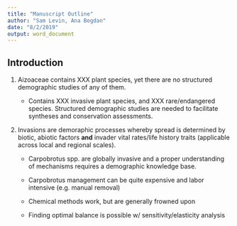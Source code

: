 ```yaml
---
title: "Manuscript Outline"
author: "Sam Levin, Ana Bogdan"
date: "8/2/2019"
output: word_document
---
```


## Introduction

1. Aizoaceae contains XXX plant species, yet there are no structured demographic studies of any of them. 
    
    + Contains XXX invasive plant species, and XXX rare/endangered species. Structured demographic studies are needed to facilitate syntheses and conservation assessments. 
    
2. Invasions are demoraphic processes whereby spread is determined by biotic, abiotic factors **and** invader vital rates/life history traits (applicable across local and regional scales).
    
    + Carpobrotus spp. are globally invasive and a proper understanding of mechanisms requires a demographic knowledge base. 
    
    + Carpobrotus management can be quite expensive and labor intensive (e.g. manual removal)
    
    + Chemical methods work, but are generally frowned upon
    
    + Finding optimal balance is possible w/ sensitivity/elasticity analysis
    
    